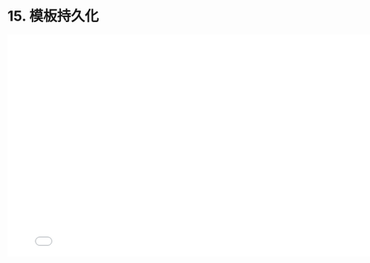 # 15. 模板持久化

<iframe src="//player.bilibili.com/player.html?bvid=BV12S4y177ue&page=1"
    width="800"
    height="450"
    frameborder="0"
    allowfullscreen
    scrolling="no"
    border="0"
    framespacing="0"
    allowfullscreen="true">
</iframe>
